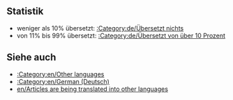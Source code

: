 {{en/Bilingual box| De
| ''Diese Seite liefert einen Index für eine breite Palette von '''Artikeln, welche in die deutsche Sprache übersetzt werden''' im OpenTTD Wiki.<br/>Artikel mit {{en/S|de/Übersetzung}} und {{en/S|de/Während Übersetzung}} werden automatisch hier angezeigt.''
| ''This page provides an index for a wide range of '''articles are being translated into German''' in OpenTTD Wiki.<br/>Articles with {{en/S|de/Übersetzung}} and {{en/S|de/Während Übersetzung}} templates automatically go here.''}}

== Statistik ==
* weniger als 10% übersetzt: [[:Category:de/Übersetzt nichts]]
* von 11% bis 99% übersetzt: [[:Category:de/Übersetzt von über 10 Prozent]]

== Siehe auch ==
*[[:Category:en/Other languages]]
*[[:Category:en/German (Deutsch)]]
*[[en/Articles are being translated into other languages]]